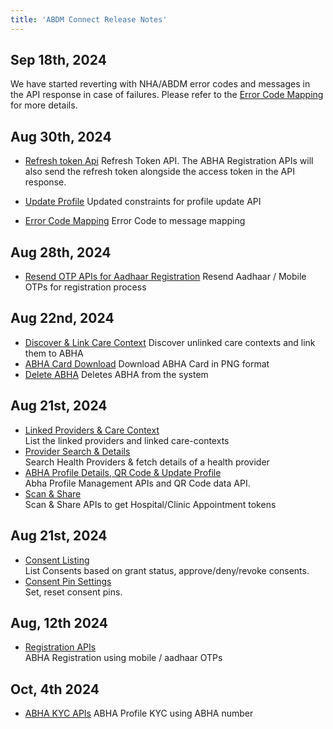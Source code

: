 ```yaml
---
title: 'ABDM Connect Release Notes'
---
```


## Sep 18th, 2024
We have started reverting with NHA/ABDM error codes and messages in the API response in case of failures.
Please refer to the [Error Code Mapping](/api-reference/user-app/abdm-connect/errors) for more details.


## Aug 30th, 2024
- [Refresh token Api](/api-reference/authorization/refresh-token-api)
Refresh Token API.
The ABHA Registration APIs will also send the refresh token alongside the access token in the API response.

- [Update Profile](/api-reference/user-app/abdm-connect/profile/details/update-profile)
Updated constraints for profile update API

- [Error Code Mapping](/api-reference/user-app/abdm-connect/errors)
Error Code to message mapping

## Aug 28th, 2024
- [Resend OTP APIs for Aadhaar Registration](/api-reference/user-app/abdm-connect/aadhaar/mobile-resend)
Resend Aadhaar / Mobile OTPs for registration process

## Aug 22nd, 2024
- [Discover & Link Care Context](/api-reference/user-app/abdm-connect/care-contexts/discover/introduction)
Discover unlinked care contexts and link them to ABHA
- [ABHA Card Download](/api-reference/user-app/abdm-connect/profile/cards/abha-card)
Download ABHA Card in PNG format
- [Delete ABHA](/api-reference/user-app/abdm-connect/profile/details/delete)
Deletes ABHA from the system

## Aug 21st, 2024
- [Linked Providers & Care Context](/api-reference/user-app/abdm-connect/care-contexts/providers/providers)    
List the linked providers and linked care-contexts
- [Provider Search & Details](/api-reference/user-app/abdm-connect/providers/provider)    
Search Health Providers & fetch details of a health provider
- [ABHA Profile Details, QR Code & Update Profile](/api-reference/user-app/abdm-connect/profile/cards/qr-code)    
Abha Profile Management APIs and QR Code data API.
- [Scan & Share](/api-reference/user-app/abdm-connect/profile/scan-and-share/scanandshare)   
Scan & Share APIs to get Hospital/Clinic Appointment tokens


## Aug 21st, 2024
- [Consent Listing](/api-reference/user-app/abdm-connect/consents/list-requests)    
List Consents based on grant status, approve/deny/revoke consents.
- [Consent Pin Settings](/api-reference/user-app/abdm-connect/consents/pin/set)    
Set, reset consent pins.

## Aug, 12th 2024

- [Registration APIs](/api-reference/user-app/abdm-connect/aadhaar/initiate-registration)    
ABHA Registration using mobile / aadhaar OTPs

## Oct, 4th 2024

- [ABHA KYC APIs](/api-reference/user-app/abdm-connect/profile/kyc/kyc-init)
ABHA Profile KYC using ABHA number
